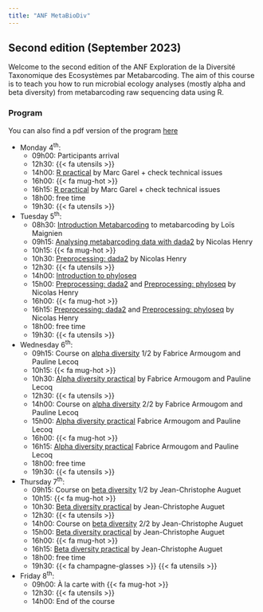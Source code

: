 ```yaml
---
title: "ANF MetaBioDiv"
---
```


## Second edition (September 2023){.unnumbered}

Welcome to the second edition of the ANF Exploration de la Diversité Taxonomique des Ecosystèmes par Metabarcoding.
The aim of this course is to teach you how to run microbial ecology analyses (mostly alpha and beta diversity) from metabarcoding raw sequencing data using R.

### Program{.unnumbered}

You can also find a pdf version of the program [here](courses/PROGRAMME_ANF2023.pdf){target="_blank"}

* Monday 4<sup>th</sup>:
    * 09h00: Participants arrival
    * 12h30: {{< fa utensils >}}
    * 14h00: [R practical](practicals/rforbeginer.html) by Marc Garel + check technical issues
    * 16h00: {{< fa mug-hot >}}
    * 16h15: [R practical](practicals/rforbeginer.html) by Marc Garel + check technical issues
    * 18h00: free time
    * 19h30: {{< fa utensils >}}
* Tuesday 5<sup>th</sup>:
    * 08h30: [Introduction Metabarcoding](courses/introduction.pdf){target="_blank"} to metabarcoding by Loïs Maignien
    * 09h15: [Analysing metabarcoding data with dada2](courses/dada2.html){target="_blank"} by Nicolas Henry
    * 10h15: {{< fa mug-hot >}}
    * 10h30: [Preprocessing: dada2](practicals/preprocessing_dada2.html) by Nicolas Henry
    * 12h30: {{< fa utensils >}}
    * 14h00: [Introduction to phyloseq](courses/phyloseq.html){target="_blank"}
    * 15h00: [Preprocessing: dada2](practicals/preprocessing_dada2.Rmd) and [Preprocessing: phyloseq](practicals/preprocessing_phyloseq.html) by Nicolas Henry 
    * 16h00: {{< fa mug-hot >}}
    * 16h15: [Preprocessing: dada2](practicals/preprocessing_dada2.Rmd) and [Preprocessing: phyloseq](practicals/preprocessing_phyloseq.html) by Nicolas Henry 
    * 18h00: free time
    * 19h30: {{< fa utensils >}}
* Wednesday 6<sup>th</sup>:
    * 09h15: Course on [alpha diversity](courses/alpha_diversity.pdf){target="_blank"} 1/2 by Fabrice Armougom and Pauline Lecoq
    * 10h15: {{< fa mug-hot >}}
    * 10h30: [Alpha diversity practical](practicals/alpha_diversity.html) by Fabrice Armougom and Pauline Lecoq
    * 12h30: {{< fa utensils >}}
    * 14h00: Course on [alpha diversity](courses/stat_mean_comparison.pdf){target="_blank"} 2/2 by Fabrice Armougom and Pauline Lecoq
    * 15h00: [Alpha diversity practical](practicals/alpha_diversity.html) Fabrice Armougom and Pauline Lecoq
    * 16h00: {{< fa mug-hot >}}
    * 16h15:  [Alpha diversity practical](practicals/alpha_diversity.html) Fabrice Armougom and Pauline Lecoq
    * 18h00: free time
    * 19h30: {{< fa utensils >}}
* Thursday 7<sup>th</sup>:
    * 09h15: Course on [beta diversity](courses/beta_diversity.pdf){target="_blank"} 1/2 by Jean-Christophe Auguet
    * 10h15: {{< fa mug-hot >}}
    * 10h30: [Beta diversity practical](practicals/beta_diversity.html) by Jean-Christophe Auguet
    * 12h30: {{< fa utensils >}}
    * 14h00: Course on [beta diversity](courses/beta_diversity.pdf){target="_blank"} 2/2 by Jean-Christophe Auguet
    * 15h00: [Beta diversity practical](practicals/beta_diversity.html) by Jean-Christophe Auguet
    * 16h00: {{< fa mug-hot >}}
    * 16h15: [Beta diversity practical](practicals/beta_diversity.html) by Jean-Christophe Auguet
    * 18h00: free time
    * 19h30: {{< fa champagne-glasses >}} {{< fa utensils >}}
* Friday 8<sup>th</sup>:
    * 09h00: À la carte with {{< fa mug-hot >}}
    * 12h30: {{< fa utensils >}}
    * 14h00: End of the course